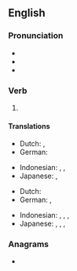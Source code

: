==English==

===Pronunciation===
* {{IPA|/liːnd/|lang=en}}
* {{audio|en-us-leaned.ogg|Audio (US)|lang=en}}
* {{rhymes|iːnd|lang=en}}

===Verb===
{{head|en|verb form}}

# {{en-past of|lean}}

====Translations====
{{trans-top|simple past of lean}}
* Dutch: {{t+|nl|leunde}}, {{t+|nl|leunden}}
* German: {{t+|de|lehnte}}
{{trans-mid}}
* Indonesian: {{t+|id|miring|alt=memiringkan}}, {{t+|id|sandar|alt=menyandar}}, {{t+|id|sandar|alt=menyandarkan}}
* Japanese: {{t|ja|傾けた|tr=[[かたむけた]], katamuketa|sc=Jpan}}, {{t|ja|傾いた|tr=[[かたむいた]], katamuita|sc=Jpan}}
{{trans-bottom}}

{{trans-top|past participle of lean}}
* Dutch: {{t+|nl|geleund}}
* German: {{t+|de|gelehnt}}, {{t+|de|angelehnt}}
{{trans-mid}}
* Indonesian: {{t+|id|miring|alt=memiringkan}}, {{t+|id|sandar|alt=menyandar}}, {{t+|id|sandar|alt=menyandarkan}}, {{t+|id|sandar|alt=disandarkan}}
* Japanese: {{t|ja|傾けた|tr=[[かたむけた]], katamuketa}}, {{t|ja|傾いた|tr=[[かたむいた]], katamuita}}, {{t|ja|傾けられる|tr=[[かたむけられる]], katamukerareru}}, {{t|ja|傾けられた|tr=[[かたむけられた]], katamukerareta}}
{{trans-bottom}}

===Anagrams===
* {{anagrams|en|Delena|andele|aneled|leaden|nealed}}